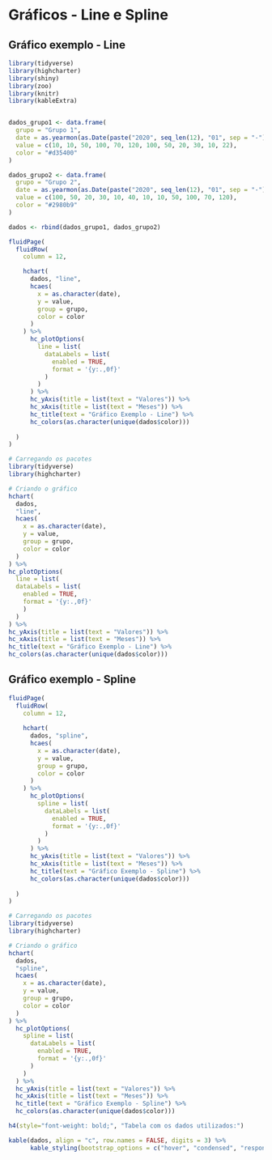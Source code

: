 # Gráficos - Line e Spline

## Gráfico exemplo - Line 

```r

library(tidyverse)
library(highcharter)
library(shiny)
library(zoo)
library(knitr)
library(kableExtra)


dados_grupo1 <- data.frame(
  grupo = "Grupo 1",
  date = as.yearmon(as.Date(paste("2020", seq_len(12), "01", sep = "-"))),
  value = c(10, 10, 50, 100, 70, 120, 100, 50, 20, 30, 10, 22),
  color = "#d35400"
)

dados_grupo2 <- data.frame(
  grupo = "Grupo 2", 
  date = as.yearmon(as.Date(paste("2020", seq_len(12), "01", sep = "-"))),
  value = c(100, 50, 20, 30, 10, 40, 10, 10, 50, 100, 70, 120),
  color = "#2980b9"
)

dados <- rbind(dados_grupo1, dados_grupo2)

fluidPage(
  fluidRow(
    column = 12,

    hchart(
      dados, "line", 
      hcaes(
        x = as.character(date), 
        y = value, 
        group = grupo, 
        color = color
      )
    ) %>% 
      hc_plotOptions(
        line = list(
          dataLabels = list(
            enabled = TRUE, 
            format = '{y:.,0f}'
          )
        )
      ) %>%
      hc_yAxis(title = list(text = "Valores")) %>% 
      hc_xAxis(title = list(text = "Meses")) %>% 
      hc_title(text = "Gráfico Exemplo - Line") %>% 
      hc_colors(as.character(unique(dados$color)))
    
  )
)

```

```R
# Carregando os pacotes
library(tidyverse)
library(highcharter)

# Criando o gráfico
hchart(
  dados,
  "line",
  hcaes(
    x = as.character(date), 
    y = value, 
    group = grupo, 
    color = color
  )
) %>% 
hc_plotOptions(
  line = list(
  dataLabels = list(
    enabled = TRUE, 
    format = '{y:.,0f}'
    )
  )
) %>%
hc_yAxis(title = list(text = "Valores")) %>% 
hc_xAxis(title = list(text = "Meses")) %>% 
hc_title(text = "Gráfico Exemplo - Line") %>% 
hc_colors(as.character(unique(dados$color)))

```

## Gráfico exemplo - Spline

```r

fluidPage(
  fluidRow(
    column = 12,
    
    hchart(
      dados, "spline", 
      hcaes(
        x = as.character(date), 
        y = value, 
        group = grupo, 
        color = color
      )
    ) %>% 
      hc_plotOptions(
        spline = list(
          dataLabels = list(
            enabled = TRUE, 
            format = '{y:.,0f}'
          )
        )
      ) %>%
      hc_yAxis(title = list(text = "Valores")) %>% 
      hc_xAxis(title = list(text = "Meses")) %>% 
      hc_title(text = "Gráfico Exemplo - Spline") %>% 
      hc_colors(as.character(unique(dados$color)))
    
  )
)

```

```R
# Carregando os pacotes
library(tidyverse)
library(highcharter)

# Criando o gráfico
hchart(
  dados,
  "spline",
  hcaes(
    x = as.character(date), 
    y = value, 
    group = grupo, 
    color = color
  )
) %>% 
  hc_plotOptions(
    spline = list(
      dataLabels = list(
        enabled = TRUE, 
        format = '{y:.,0f}'
      )
    )
  ) %>%
  hc_yAxis(title = list(text = "Valores")) %>% 
  hc_xAxis(title = list(text = "Meses")) %>% 
  hc_title(text = "Gráfico Exemplo - Spline") %>% 
  hc_colors(as.character(unique(dados$color)))

```



```r

h4(style="font-weight: bold;", "Tabela com os dados utilizados:")

kable(dados, align = "c", row.names = FALSE, digits = 3) %>%
      kable_styling(bootstrap_options = c("hover", "condensed", "responsive"), font_size = 11)

```